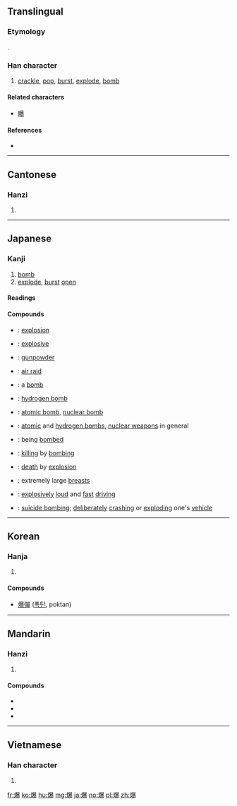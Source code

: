 ==Translingual==

===Etymology===
{{Han compound|火|暴|ls=psc|c1=s|c2=p}}.

===Han character===
{{Han char|rn=86|rad=火|as=15|sn=19|four=96832|canj=FATE|ids=⿰火暴}}

# [[crackle]], [[pop]], [[burst]], [[explode]], [[bomb]]

====Related characters====
* [[曝]]

====References====
* {{Han ref|kx=0686.160|dkj=19540|dj=1099.030|hdz=32245.110|uh=7206|ud=29190|bh=C37A|bd=50042}}

----

==Cantonese==

===Hanzi===
{{yue-hanzi|jyut=[[baau3]]|y=baau3}}

# {{defn|lang=yue|sort=火15}}

----

==Japanese==

===Kanji===
{{ja-kanji|grade=c|rs=火15}}

# [[bomb]]
# [[explode]], [[burst]] [[open]]

====Readings====
{{ja-readings
|goon=[[ひょう]] (hyō) {{non-joyo-reading}}, {{qualifier|historical}} [[へう]] (heu), [[ほく]] (hoku) {{non-joyo-reading}}
|kanon=[[はく]] (haku) {{non-joyo-reading}}, [[ほう]] (hō) {{non-joyo-reading}}, {{qualifier|historical}} [[はう]] (hau)
|kanyoon=[[ばく]] (baku)
|kun=[[はず]] ([[爆ず]], hazu) {{non-joyo-reading}}, [[はぜる]] ([[爆ぜる]], hazeru) {{non-joyo-reading}}
}}

====Compounds====
{{der-top|Compounds}}
* {{ja-r|爆発|ばくはつ}}: [[explosion]]
* {{ja-r|爆発的|ばくはつてき}}: [[explosive]]
* {{ja-r|爆薬|ばくやく}}: [[gunpowder]]
* {{ja-r|空爆|くうばく}}: [[air raid]]
* {{ja-r|爆弾|ばくだん}}: a [[bomb]]
* {{ja-r|水爆|すいばく}}: [[hydrogen bomb]]
* {{ja-r|原爆|げんばく}}: [[atomic bomb]], [[nuclear bomb]]
* {{ja-r|原水爆|げんすいばく}}: [[atomic bomb|atomic]] and [[hydrogen bomb]]s, [[nuclear weapon]]s in general
* {{ja-r|被爆|ひばく}}: being [[bombed]]
* {{ja-r|爆殺|ばくさつ}}: [[killing]] by [[bombing]]
* {{ja-r|爆死|ばくし}}: [[death]] by [[explosion]]
* {{ja-r|爆乳|ばくにゅう}}: extremely large [[breast]]s
* {{ja-r|爆走|ばくそう}}: [[explosively]] [[loud]] and [[fast]] [[driving]] {{qualifier|of a car or motorbike}}
* {{ja-r|自爆|じばく}}: [[suicide bombing]]; [[deliberate]]ly [[crash]]ing or [[explode|exploding]] one's [[vehicle]]
{{der-bottom}}

----

==Korean==

===Hanja===
{{ko-hanja|hangeul=[[폭]], [[박]]|eumhun=|rv=pok, bak|mr=p'ok, pak|y=phok, pak}}

# {{defn|lang=ko|sort=火15}}

====Compounds====
* [[爆彈]] ([[폭탄]], poktan)

----

==Mandarin==

===Hanzi===
{{cmn-hanzi|pin=[[bào]] ([[bao4]])|wg=pao<sup>4</sup>}}

# {{defn|lang=cmn|sort=火15}}

====Compounds====
* {{l|cmn|爆炸}}
* {{l|cmn|宫爆}}
* {{l|cmn|宫爆鸡丁}}

----

==Vietnamese==

===Han character===
{{vi-hantu|[[bạo]], [[bạc]], [[bộc]]|rs=火15}}

# {{defn|lang=vi|sort=火15}}

[[fr:爆]]
[[ko:爆]]
[[hu:爆]]
[[mg:爆]]
[[ja:爆]]
[[no:爆]]
[[pl:爆]]
[[zh:爆]]